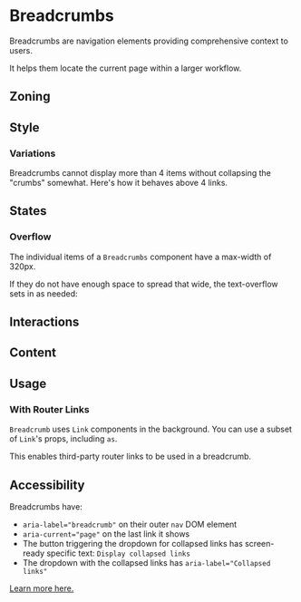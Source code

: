 


<Meta of={Stories} />
<Status id="breadcrumbs" />

# Breadcrumbs

Breadcrumbs are navigation elements providing comprehensive context to users.

It helps them locate the current page within a larger workflow.

## Zoning

<FigmaImage
	src="https://www.figma.com/file/8ifUyNjdZkWBmKKrgfB675/Breadcrumbs?node-id=53%3A353"
	alt="zoning image"
/>

## Style

<FigmaImage
	src="https://www.figma.com/file/8ifUyNjdZkWBmKKrgfB675/Breadcrumbs?node-id=53%3A435"
	alt="Breadcrumb in various states"
/>
<Canvas of={Stories.Basic} />

### Variations

Breadcrumbs cannot display more than 4 items without collapsing the "crumbs" somewhat. Here's how it behaves above 4 links.

<Canvas height="15rem" story={Stories.Advanced} />

## States

### Overflow

The individual items of a `Breadcrumbs` component have a max-width of 320px.

If they do not have enough space to spread that wide, the text-overflow sets in as needed:

<Canvas of={Stories.FullWidth} />

## Interactions

## Content

## Usage

### With Router Links

`Breadcrumb` uses `Link` components in the background. You can use a subset of `Link`'s props, including `as`.

This enables third-party router links to be used in a breadcrumb.

<Canvas of={Stories.Usage} />

## Accessibility

Breadcrumbs have:

- `aria-label="breadcrumb"` on their outer `nav` DOM element
- `aria-current="page"` on the last link it shows
- The button triggering the dropdown for collapsed links has screen-ready specific text: `Display collapsed links`
- The dropdown with the collapsed links has `aria-label="Collapsed links"`

[Learn more here.](https://www.w3.org/TR/wai-aria-practices/examples/breadcrumb/index.html)
